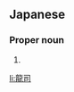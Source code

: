==Japanese==
{{ja-kanjitab|りゅう|じ|yomi=o}}

===Proper noun===
{{ja-pos|proper|りゅうじ}}

# {{given name|male|lang=ja|sort=りゅうじ}}

[[li:龍司]]